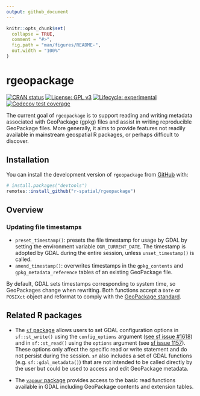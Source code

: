 ```yaml
---
output: github_document
---
```


<!-- README.md is generated from README.Rmd. Please edit that file -->

```r
knitr::opts_chunk$set(
  collapse = TRUE,
  comment = "#>",
  fig.path = "man/figures/README-",
  out.width = "100%"
)
```

# rgeopackage

<!-- badges: start -->
[![CRAN status](https://www.r-pkg.org/badges/version/rgeopackage)](https://CRAN.R-project.org/package=rgeopackage)
[![License: GPL v3](https://img.shields.io/badge/License-GPLv3-blue.svg)](https://www.gnu.org/licenses/gpl-3.0)
[![Lifecycle: experimental](https://img.shields.io/badge/lifecycle-experimental-orange.svg)](https://lifecycle.r-lib.org/articles/stages.html#experimental)
[![Codecov test coverage](https://codecov.io/gh/r-spatial/rgeopackage/branch/main/graph/badge.svg)](https://app.codecov.io/gh/r-spatial/rgeopackage?branch=main)
<!-- badges: end -->

The current goal of `rgeopackage` is to support reading and writing metadata associated with GeoPackage (gpkg) files and assist in writing reproducible GeoPackage files.
More generally, it aims to provide features not readily available in mainstream geospatial R packages, or perhaps difficult to discover.

## Installation

You can install the development version of `rgeopackage` from [GitHub](https://github.com/) with:

``` r
# install.packages("devtools")
remotes::install_github("r-spatial/rgeopackage")
```

## Overview

### Updating file timestamps

- `preset_timestamp()`: presets the file timestamp for usage by GDAL by setting the environment variable `OGR_CURRENT_DATE`.
The timestamp is adopted by GDAL during the entire session, unless `unset_timestamp()` is called.
- `amend_timestamp()`: overwrites timestamps in the `gpkg_contents` and `gpkg_metadata_reference` tables of an existing GeoPackage file.

By default, GDAL sets timestamps corresponding to system time, so GeoPackages change when rewriting. Both functions accept a `Date` or `POSIXct` object and reformat to comply with the [GeoPackage standard](https://www.geopackage.org/).

## Related R packages

- The [`sf` package](https://r-spatial.github.io/sf/) allows users to set GDAL configuration options in `sf::st_write()` using the `config_options` argument ([see sf issue #1618](https://github.com/r-spatial/sf/issues/1618#issuecomment-811231056)) and in `sf::st_read()` using the `options` argument (see [sf issue 1157](https://github.com/r-spatial/sf/issues/1157)). These options only affect the specific read or write statement and do not persist during the session. `sf` also includes a set of GDAL functions (e.g. `sf::gdal_metadata()`) that are not intended to be called directly by the user but could be used to access and edit GeoPackage metadata.

- The [`vapour` package](https://hypertidy.github.io/vapour/index.html) provides access to the basic read functions available in GDAL including GeoPackage contents and extension tables.
